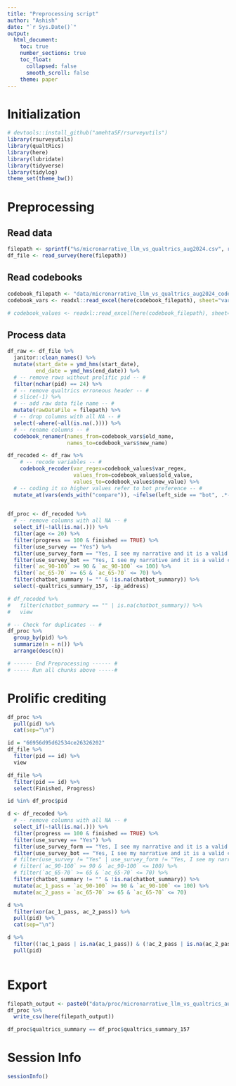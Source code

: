 ```yaml
---
title: "Preprocessing script"
author: "Ashish"
date: "`r Sys.Date()`"
output:
  html_document:
    toc: true
    number_sections: true
    toc_float:
      collapsed: false
      smooth_scroll: false
    theme: paper
---
```


Initialization
===
```r
# devtools::install_github("amehtaSF/rsurveyutils")
library(rsurveyutils)
library(qualtRics)
library(here)
library(lubridate)
library(tidyverse)
library(tidylog)
theme_set(theme_bw())
```


Preprocessing
===

Read data
---
```r
filepath <- sprintf("%s/micronarrative_llm_vs_qualtrics_aug2024.csv", recent_date_dir(here("data/raw")))
df_file <- read_survey(here(filepath)) 

```


Read codebooks
---
```r
codebook_filepath <- "data/micronarrative_llm_vs_qualtrics_aug2024_codebook.xlsx"
codebook_vars <- readxl::read_excel(here(codebook_filepath), sheet="variables")

# codebook_values <- readxl::read_excel(here(codebook_filepath), sheet="values")
```

Process data
---
```r
df_raw <- df_file %>%
  janitor::clean_names() %>% 
  mutate(start_date = ymd_hms(start_date),
         end_date = ymd_hms(end_date)) %>% 
  # -- remove rows without prolific pid -- #
  filter(nchar(pid) == 24) %>%  
  # -- remove qualtrics erroneous header -- #
  # slice(-1) %>% 
  # -- add raw data file name -- #
  mutate(rawDataFile = filepath) %>% 
  # -- drop columns with all NA -- #
  select(-where(~all(is.na(.)))) %>% 
  # -- rename columns -- #
  codebook_renamer(names_from=codebook_vars$old_name,
                   names_to=codebook_vars$new_name) 
```

```r
df_recoded <- df_raw %>%
	# -- recode variables -- #
	codebook_recoder(var_regex=codebook_values$var_regex,
	                 values_from=codebook_values$old_value,
	                 values_to=codebook_values$new_value) %>% 
  # -- coding it so higher values refer to bot preference -- #
  mutate_at(vars(ends_with("compare")), ~ifelse(left_side == "bot", .*-1, .))
  
```


```r
df_proc <- df_recoded %>% 
  # -- remove columns with all NA -- #
  select_if(~!all(is.na(.))) %>% 
  filter(age <= 20) %>% 
  filter(progress == 100 & finished == TRUE) %>% 
  filter(use_survey == "Yes") %>%
  filter(use_survey_form == "Yes, I see my narrative and it is a valid challenging social media experience.") %>%
  filter(use_survey_bot == "Yes, I see my narrative and it is a valid challenging social media experience.") %>%
  filter(`ac_90-100` >= 90 & `ac_90-100` <= 100) %>% 
  filter(`ac_65-70` >= 65 & `ac_65-70` <= 70) %>% 
  filter(chatbot_summary != "" & !is.na(chatbot_summary)) %>% 
  select(-qualtrics_summary_157, -ip_address) 

# df_recoded %>% 
#   filter(chatbot_summary == "" | is.na(chatbot_summary)) %>%
#   view

# -- Check for duplicates -- #
df_proc %>% 
  group_by(pid) %>% 
  summarize(n = n()) %>%
  arrange(desc(n)) 
```


```r
# ------ End Preprocessing ------ #
# ----- Run all chunks above -----#
```

Prolific crediting
===
```r
df_proc %>% 
  pull(pid) %>% 
  cat(sep="\n")
```

```r
id = "66956d95d62534ce26326202"
df_file %>% 
  filter(pid == id) %>%
  view

df_file %>% 
  filter(pid == id) %>% 
  select(Finished, Progress) 

id %in% df_proc$pid
```


```r

d <- df_recoded %>% 
  # -- remove columns with all NA -- #
  select_if(~!all(is.na(.))) %>% 
  filter(progress == 100 & finished == TRUE) %>% 
  filter(use_survey == "Yes") %>%
  filter(use_survey_form == "Yes, I see my narrative and it is a valid challenging social media experience.") %>%
  filter(use_survey_bot == "Yes, I see my narrative and it is a valid challenging social media experience.") %>%
  # filter(use_survey != "Yes" | use_survey_form != "Yes, I see my narrative and it is a valid challenging social media experience." | use_survey_bot != "Yes, I see my narrative and it is a valid challenging social media experience.") %>%
  # filter(`ac_90-100` >= 90 & `ac_90-100` <= 100) %>%
  # filter(`ac_65-70` >= 65 & `ac_65-70` <= 70) %>%
  filter(chatbot_summary != "" & !is.na(chatbot_summary)) %>%
  mutate(ac_1_pass = `ac_90-100` >= 90 & `ac_90-100` <= 100) %>% 
  mutate(ac_2_pass = `ac_65-70` >= 65 & `ac_65-70` <= 70)

d %>% 
  filter(xor(ac_1_pass, ac_2_pass)) %>% 
  pull(pid) %>% 
  cat(sep="\n")

d %>% 
  filter((!ac_1_pass | is.na(ac_1_pass)) & (!ac_2_pass | is.na(ac_2_pass))) %>% 
  pull(pid)



```




Export
===
```r
filepath_output <- paste0("data/proc/micronarrative_llm_vs_qualtrics_aug2024_proc.csv")
df_proc %>% 
  write_csv(here(filepath_output))
```



```r
df_proc$qualtrics_summary == df_proc$qualtrics_summary_157
```




Session Info
===
```r
sessionInfo()
```

